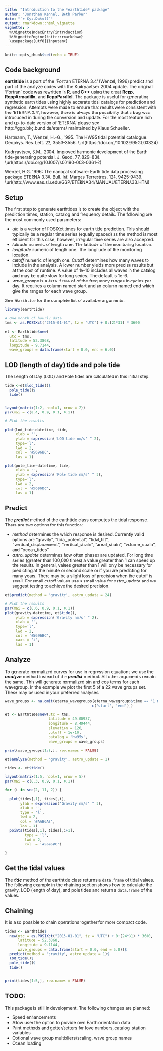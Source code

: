 ```yaml
---
title: "Introduction to the *earthtide* package"
author: "Jonathan Kennel, Beth Parker"
date: "`r Sys.Date()`"
output: rmarkdown::html_vignette
vignette: >
  %\VignetteIndexEntry{introduction}
  %\VignetteEngine{knitr::rmarkdown}
  \usepackage[utf8]{inputenc}
---
```


```r
knitr::opts_chunk$set(echo = TRUE)
```


## Code background 

**earthtide** is a port of the 'Fortran ETERNA 3.4' (Wenzel, 1996) predict and part of the analyze codes with the Kudryavtsev 2004 update.  The original 'Fortran' code was rewritten in **R**, and **C++** using the great **Rcpp**, **RcppArmadillo**, and **RcppParallel**. The package is useful for generating synthetic earth tides using highly accurate tidal catalogs for prediction and regression. Attempts were made to ensure that results were consistent with the 'ETERNA 3.4', however, there is always the possibility that a bug was introduced in during the conversion and update.  For the most feature rich and up-to-date version of 'ETERNA' please see http://ggp.bkg.bund.de/eterna/ maintained by Klaus Schueller.


Hartmann, T., Wenzel, H.-G., 1995. The HW95 tidal potential catalogue. Geophys. Res. Lett. 22, 3553–3556. \url(https://doi.org/10.1029/95GL03324)

Kudryavtsev, S.M., 2004. Improved harmonic development of the Earth tide-generating potential. J. Geod. 77, 829–838. \url(https://doi.org/10.1007/s00190-003-0361-2)

Wenzel, H.G. 1996: The nanogal software: Earth tide data processing package ETERNA 3.30. Bull. Inf. Marges Terrestres. 124, 9425-9439. \url(http://www.eas.slu.edu/GGP/ETERNA34/MANUAL/ETERNA33.HTM)


## Setup

The first step to generate earthtides is to create the object with the prediction times, station, catalog and frequency details. The following are the most commonly used parameters:

- *utc* is a vector of POSIXct times for earth tide prediction.  This should typically be a regular time series (equally spaced) as the method is most efficient for this case, however, irregular time series are also accepted.
- *latitude* numeric of length one.  The latitude of the monitoring location.
- *longitude* numeric of length one.  The longitude of the monitoring location.
- *cutoff* numeric of length one. Cutoff determines how many waves to include in the analysis.  A lower number yields more precise results but at the cost of runtime. A value of 1e-10 includes all waves in the catalog and may be quite slow for long series. The default is 1e-6.
- *wave_groups* is a `data.frame` of of the frequency ranges in cycles per day. It requires a column named start and an column named end which give the ranges for each wave group.

See `?Earthtide` for the complete list of available arguments.

```r
library(earthtide)

# One month of hourly data
tms <- as.POSIXct("2015-01-01", tz = "UTC") + 0:(24*31) * 3600

et <- Earthtide$new(
  utc = tms,
  latitude = 52.3868,
  longitude = 9.7144,
  wave_groups = data.frame(start = 0.0, end = 6.0))

```

## LOD (length of day) tide and pole tide

The Length of Day (LOD) and Pole tides are calculated in this initial step.

```r
tide <-et$lod_tide()$
  pole_tide()$
  tide()


layout(matrix(1:2, ncol=1, nrow = 2))
par(mai = c(0.4, 0.9, 0.1, 0.1))

# Plot the results

plot(lod_tide~datetime, tide,
     xlab = '',
     ylab = expression('LOD tide nm/s' ^ 2),
     type='l',
     lwd = 2,
     col = '#5696BC',
     las = 1)

plot(pole_tide~datetime, tide,
     xlab = '',
     ylab = expression('Pole tide nm/s' ^ 2),
     type='l',
     lwd = 2,
     col = '#5696BC',
     las = 1)

```

## Predict

The _**predict**_ method of the earthtide class computes the tidal response. There are two options for this function:

- *method* determines the which response is desired. Currently valid options are "gravity", "tidal_potential", "tidal_tilt", "vertical_displacement", "vertical_strain", "areal_strain", "volume_strain", and "ocean_tides". 
- *astro_update* determines how often phases are updated. For long time series (greater than 100,000 times) a value greater than 1 can speed up the results. In general, values greater than 1 will only be necessary for predicting at the minute or second scale or if you are predicting for many years.  There may be a slight loss of precision when the cutoff is small.  For small cutoff values use a small value for *astro_update* and we suggest testing to achieve the desired precision.
  

```r

et$predict(method = 'gravity', astro_update = 24)

```


```r
# Plot the results
par(mai = c(0.6, 0.9, 0.1, 0.1))
plot(gravity~datetime, et$tide(),
     ylab = expression('Gravity nm/s' ^ 2),
     xlab = '',
     type='l',
     lwd = 2,
     col = '#5696BC',
     xaxs = 'i',
     las = 1)
```


## Analyze

To generate normalized curves for use in regression equations we use the _**analyze**_ method instead of the _**predict**_ method.  All other arguments remain the same.  This will generate normalized sin and cos terms for each wavegroup.  In the example we plot the first 5 of a 22 wave groups set. These may be used in your preferred analyses.

```r
wave_groups <- na.omit(eterna_wavegroups[eterna_wavegroups$time == '1 month', 
                                        c('start', 'end')])

et <- Earthtide$new(utc = tms, 
                    latitude = 49.00937,
                    longitude = 8.40444,
                    elevation = 120,
                    cutoff = 1e-10,
                    catalog = 'hw95s',
                    wave_groups = wave_groups)

print(wave_groups[1:5,], row.names = FALSE)
```

```r

et$analyze(method = 'gravity', astro_update = 1)

```

```r

tides <- et$tide()

layout(matrix(1:5, ncol=1, nrow = 5))
par(mai = c(0.3, 0.9, 0.1, 0.1))

for (i in seq(2, 11, 2)) {

  plot(tides[,1], tides[,i],
       ylab = expression('Gravity nm/s' ^ 2),
       xlab = '',
       type = 'l',
       lwd = 2,
       col = '#AAB6A2',
       las = 1)
  points(tides[,1], tides[,i+1],
         type = 'l',
         lwd = 2,
         col  = '#5696BC')

}


```


## Get the tidal values

The _**tide**_ method of the earthtide class returns a `data.frame` of tidal values. The following example in the chaining section shows how to calculate the gravity, LOD (length of day), and pole tides and return a `data.frame` of the values. 

## Chaining

It is also possible to chain operations together for more compact code.  

```r


tides <- Earthtide$
  new(utc = as.POSIXct("2015-01-01", tz = "UTC") + 0:(24*31) * 3600,
      latitude = 52.3868,
      longitude = 9.7144,
      wave_groups = data.frame(start = 0.0, end = 6.0))$
  predict(method = "gravity", astro_update = 1)$
  lod_tide()$
  pole_tide()$
  tide()
  

print(tides[1:5,], row.names = FALSE)

```


## TODO: 

This package is still in development.  The following changes are planned:

- Speed enhancements
- Allow user the option to provide own Earth orientation data
- Print methods and getter/setters for love numbers, catalog, station variables
- Optional wave group multipliers/scaling, wave group names
- Ocean loading


